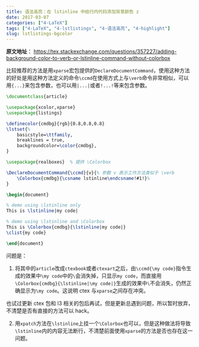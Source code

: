 ```yaml
---
title: 语法高亮：在 lstinline 中给行内代码添加背景颜色 z
date: 2017-03-07
categories: ["4-LaTeX"]
tags: ["4-LaTeX", "4-lstlistings", "4-语法高亮", "4-highlight"]
slug: lstlistings-bgcolor
---
```


**原文地址**：
<https://tex.stackexchange.com/questions/357227/adding-background-color-to-verb-or-lstinline-command-without-colorbox>

比较推荐的方法是用`xparse`宏包提供的`DeclareDocumentCommand`，使用这种方法的好处是用这种方法定义的命令`\ccmd`在使用方式上与`\verb`命令非常相似，可以用`{...}`来包含参数，也可以用`|...|`或者`!...!`等来包含参数。

```tex
\documentclass{article}

\usepackage{xcolor,xparse}
\usepackage{listings}

\definecolor{cmdbg}{rgb}{0.8,0.8,0.8}
\lstset{%
	basicstyle=\ttfamily,
	breaklines = true,
	backgroundcolor=\color{cmdbg},
}

\usepackage{realboxes}	% 提供 \Colorbox

\DeclareDocumentCommand{\ccmd}{v}{% 参数 v 表示工作方法类似于 \verb
    \Colorbox{cmdbg}{\csname lstinline\endcsname!#1!}%
}

\begin{document}

% demo using \lstinline only
This is \lstinline|my code|

% demo using \lstinline and \Colorbox
This is \Colorbox{cmdbg}{\lstinline|my code|}
\clist{my code}

\end{document}
```

问题是：

1. 将其中的`article`改成`ctexbook`或者`ctexart`之后，由`\ccmd{\my code}`指令生成的效果中`\my code`中的`\`会消失掉，只显示`my code`，而直接用`\Colorbox{cmdbg}{\lstinline|\my code|}`生成的效果中`\`不会消失，仍然正确显示为`\my code`。这说明 ctex 与`xparse`之间存在冲突。

也试过更新 ctex 包和 l3 相关的包后再试，但是更新总遇到问题，所以暂时放弃，不清楚是否有直接的方法可以 hack。

2. 用`xpatch`方法在`\lstinline`上挂一个`\Colorbox`也可以，但是这种做法将导致`\lstinline`内的内容无法断行，不清楚前面使用`xparse`的方法是否也存在这一问题。